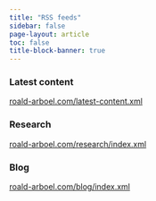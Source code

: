 ```yaml
---
title: "RSS feeds"
sidebar: false
page-layout: article
toc: false
title-block-banner: true
---
```

### Latest content
[roald-arboel.com/latest-content.xml](https://roald-arboel.com/latest-content.xml)

### Research
[roald-arboel.com/research/index.xml](https://roald-arboel.com/research/index.xml)

### Blog
[roald-arboel.com/blog/index.xml](https://roald-arboel.com/blog/index.xml)

